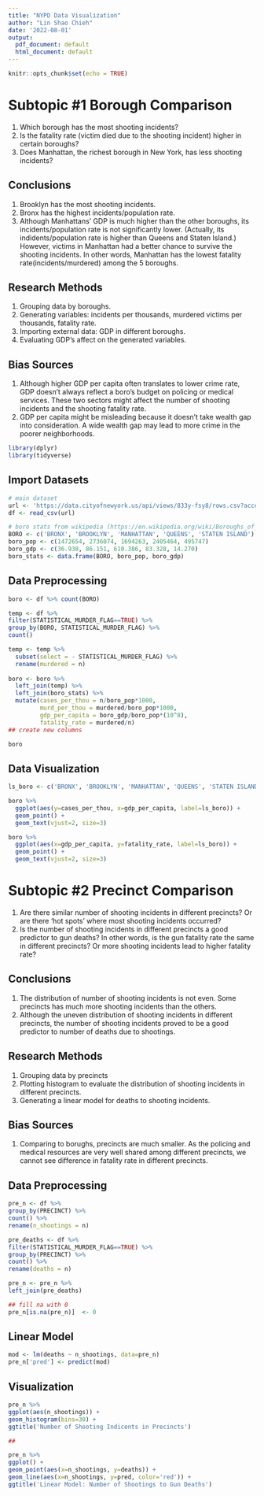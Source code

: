 ```yaml
---
title: "NYPD Data Visualization"
author: "Lin Shao Chieh"
date: '2022-08-01'
output:
  pdf_document: default
  html_document: default
---
```


```r
knitr::opts_chunk$set(echo = TRUE)
```

# Subtopic #1 Borough Comparison
1. Which borough has the most shooting incidents?
2. Is the fatality rate (victim died due to the shooting incident) higher in certain boroughs?
3. Does Manhattan, the richest borough in New York, has less shooting incidents?  

## Conclusions
1. Brooklyn has the most shooting incidents.
2. Bronx has the highest incidents/population rate.
3. Although Manhattans' GDP is much higher than the other boroughs, its incidents/population rate is not significantly lower. (Actually, its indidents/population rate is higher than Queens and Staten Island.) However, victims in Manhattan had a better chance to survive the shooting incidents. In other words, Manhattan has the lowest fatality rate(incidents/murdered) among the 5 boroughs.

## Research Methods
1. Grouping data by boroughs. 
2. Generating variables: incidents per thousands, murdered victims per thousands, fatality rate.
3. Importing external data: GDP in different boroughs.
4. Evaluating GDP's affect on the generated variables.

## Bias Sources
1. Although higher GDP per capita often translates to lower crime rate, GDP doesn't always reflect a boro's budget on policing or medical services. These two sectors might affect the number of shooting incidents and the shooting fatality rate.
2. GDP per capita might be misleading because it doesn't take wealth gap into consideration. A wide wealth gap may lead to more crime in the poorer neighborhoods.

``` r
library(dplyr)
library(tidyverse)
```

## Import Datasets
``` r

# main dataset
url <- 'https://data.cityofnewyork.us/api/views/833y-fsy8/rows.csv?accessType=DOWNLOAD'
df <- read_csv(url)

# boro stats from wikipedia (https://en.wikipedia.org/wiki/Boroughs_of_New_York_City)
BORO <- c('BRONX', 'BROOKLYN', 'MANHATTAN', 'QUEENS', 'STATEN ISLAND')
boro_pop <- c(1472654, 2736074, 1694263, 2405464, 495747)
boro_gdp <- c(36.938, 86.151, 610.386, 83.328, 14.270)
boro_stats <- data.frame(BORO, boro_pop, boro_gdp)
```

## Data Preprocessing
``` r
boro <- df %>% count(BORO)

temp <- df %>%
filter(STATISTICAL_MURDER_FLAG==TRUE) %>%
group_by(BORO, STATISTICAL_MURDER_FLAG) %>%
count() 

temp <- temp %>%
  subset(select = - STATISTICAL_MURDER_FLAG) %>%
  rename(murdered = n)
  
boro <- boro %>%
  left_join(temp) %>%
  left_join(boro_stats) %>%
  mutate(cases_per_thou = n/boro_pop*1000,
         murd_per_thou = murdered/boro_pop*1000,
         gdp_per_capita = boro_gdp/boro_pop*(10^8),
         fatality_rate = murdered/n)
## create new columns

boro

```

## Data Visualization

``` r
ls_boro <- c('BRONX', 'BROOKLYN', 'MANHATTAN', 'QUEENS', 'STATEN ISLAND')

boro %>%
  ggplot(aes(y=cases_per_thou, x=gdp_per_capita, label=ls_boro)) + 
  geom_point() +
  geom_text(vjust=2, size=3)

boro %>%
  ggplot(aes(x=gdp_per_capita, y=fatality_rate, label=ls_boro)) +
  geom_point() +
  geom_text(vjust=2, size=3)

```

# Subtopic #2 Precinct Comparison
1. Are there similar number of shooting incidents in different precincts? Or are there 'hot spots' where most shooting incidents occurred?
2. Is the number of shooting incidents in different precincts a good predictor to gun deaths? In other words, is the gun fatality rate the same in different precincts? Or more shooting incidents lead to higher fatality rate?  

## Conclusions
1. The distribution of number of shooting incidents is not even. Some precincts has much more shooting incidents than the others.
2. Although the uneven distribution of shooting incidents in different precincts, the number of shooting incidents proved to be a good predictor to number of deaths due to shootings.

## Research Methods
1. Grouping data by precincts 
2. Plotting histogram to evaluate the distribution of shooting incidents in different precincts.
3. Generating a linear model for deaths to shooting incidents. 

## Bias Sources
1. Comparing to borughs, precincts are much smaller. As the policing and medical resources are very well shared among different precincts, we cannot see difference in fatality rate in different precincts.

## Data Preprocessing

``` r
pre_n <- df %>%
group_by(PRECINCT) %>%
count() %>%
rename(n_shootings = n)

pre_deaths <- df %>%
filter(STATISTICAL_MURDER_FLAG==TRUE) %>%
group_by(PRECINCT) %>%
count() %>%
rename(deaths = n)

pre_n <- pre_n %>%
left_join(pre_deaths)

## fill na with 0
pre_n[is.na(pre_n)]  <- 0

```

## Linear Model
``` r

mod <- lm(deaths ~ n_shootings, data=pre_n)
pre_n['pred'] <- predict(mod)

```

## Visualization

``` r

pre_n %>%
ggplot(aes(n_shootings)) +
geom_histogram(bins=30) +
ggtitle('Number of Shooting Indicents in Precincts')

##

pre_n %>%
ggplot() +
geom_point(aes(x=n_shootings, y=deaths)) +
geom_line(aes(x=n_shootings, y=pred, color='red')) +
ggtitle('Linear Model: Number of Shootings to Gun Deaths')


```
